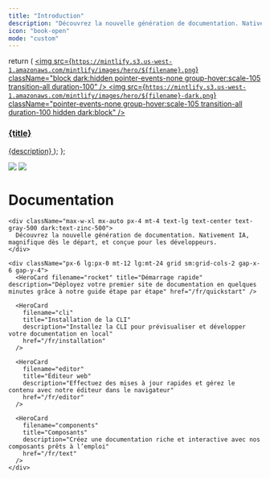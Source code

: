 ```yaml
---
title: "Introduction"
description: "Découvrez la nouvelle génération de documentation. Nativement IA, magnifique dès le départ, et conçue pour les développeurs."
icon: "book-open"
mode: "custom"
---
```


  return (
    <a className="group cursor-pointer pb-8" href={href}>
      <img
        src={`https://mintlify.s3.us-west-1.amazonaws.com/mintlify/images/hero/${filename}.png`}
        className="block dark:hidden pointer-events-none group-hover:scale-105 transition-all duration-100"
      />
      <img
        src={`https://mintlify.s3.us-west-1.amazonaws.com/mintlify/images/hero/${filename}-dark.png`}
        className="pointer-events-none group-hover:scale-105 transition-all duration-100 hidden dark:block"
      />
      <h3 className="mt-5 text-gray-900 dark:text-zinc-50 font-medium">
        {title}
      </h3>
      <span className="mt-1.5">{description}</span>
    </a>
  );
};

<div className="relative">
  <div className="absolute top-0 lg:-top-16 left-0 right-0">
    <img
      src="/images/hero/background-light.png"
      className="block dark:hidden pointer-events-none"
    />
    <img
      src="/images/hero/background-dark.png"
      className="hidden dark:block pointer-events-none"
    />
  </div>

  <div className="px-4 py-16 lg:py-48 lg:pb-24 max-w-3xl mx-auto">
    <h1 className="block text-4xl font-medium text-center text-gray-900 dark:text-zinc-50 tracking-tight">
      Documentation
    </h1>

    <div className="max-w-xl mx-auto px-4 mt-4 text-lg text-center text-gray-500 dark:text-zinc-500">
      Découvrez la nouvelle génération de documentation. Nativement IA, magnifique dès le départ, et conçue pour les développeurs.
    </div>

    <div className="px-6 lg:px-0 mt-12 lg:mt-24 grid sm:grid-cols-2 gap-x-6 gap-y-4">
      <HeroCard filename="rocket" title="Démarrage rapide" description="Déployez votre premier site de documentation en quelques minutes grâce à notre guide étape par étape" href="/fr/quickstart" />

      <HeroCard
        filename="cli"
        title="Installation de la CLI"
        description="Installez la CLI pour prévisualiser et développer votre documentation en local"
        href="/fr/installation"
      />

      <HeroCard
        filename="editor"
        title="Éditeur web"
        description="Effectuez des mises à jour rapides et gérez le contenu avec notre éditeur dans le navigateur"
        href="/fr/editor"
      />

      <HeroCard
        filename="components"
        title="Composants"
        description="Créez une documentation riche et interactive avec nos composants prêts à l’emploi"
        href="/fr/text"
      />
    </div>
  </div>
</div>
